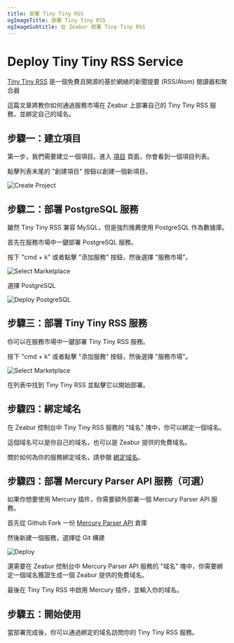 ```yaml
---
title: 部署 Tiny Tiny RSS
ogImageTitle: 部署 Tiny Tiny RSS
ogImageSubtitle: 在 Zeabur 部署 Tiny Tiny RSS
---
```


# Deploy Tiny Tiny RSS Service

[Tiny Tiny RSS](https://tt-rss.org/) 是一個免費且開源的基於網絡的新聞提要 (RSS/Atom) 閱讀器和聚合器

這篇文章將教你如何通過服務市場在 Zeabur 上部署自己的 Tiny Tiny RSS 服務，並綁定自己的域名。

## 步驟一：建立項目

第一步，我們需要建立一個項目。進入 [項目](https://dash.zeabur.com/projects) 頁面，你會看到一個項目列表。

點擊列表末尾的 "創建項目" 按鈕以創建一個新項目。

![Create Project](/deploy/common/create-project.en-US.png)

## 步驟二：部署 PostgreSQL 服務

雖然 Tiny Tiny RSS 兼容 MySQL，但是強烈推薦使用 PostgreSQL 作為數據庫。

首先在服務市場中一鍵部署 PostgreSQL 服務。

按下 "cmd + k" 或者點擊 "添加服務" 按鈕，然後選擇 "服務市場"。

![Select Marketplace](/deploy/common/select-service.en-US.png)

選擇 PostgreSQL

![Deploy PostgreSQL](/marketplace/postgresql/deploy.png)

## 步驟三：部署 Tiny Tiny RSS 服務

你可以在服務市場中一鍵部署 Tiny Tiny RSS 服務。

按下 "cmd + k" 或者點擊 "添加服務" 按鈕，然後選擇 "服務市場"。

![Select Marketplace](/deploy/common/select-service.en-US.png)

在列表中找到 Tiny Tiny RSS 並點擊它以開始部署。

## 步驟四：綁定域名

在 Zeabur 控制台中 Tiny Tiny RSS 服務的 "域名" 塊中，你可以綁定一個域名。

這個域名可以是你自己的域名，也可以是 Zeabur 提供的免費域名。

關於如何為你的服務綁定域名，請參閱 [綁定域名](../deploy/domain-binding)。

## 步驟四：部署 Mercury Parser API 服務（可選）

如果你想要使用 Mercury 插件，你需要額外部署一個 Mercury Parser API 服務。

首先從 Github Fork 一份 [Mercury Parser API](https://github.com/HenryQW/mercury-parser-api) 倉庫

然後新建一個服務，選擇從 Git 構建

![Deploy](/deploy/common/select-service.en-US.png)

還需要在 Zeabur 控制台中 Mercury Parser API 服務的 "域名" 塊中，你需要綁定一個域名獲證生成一個 Zeabur 提供的免費域名。

最後在 Tiny Tiny RSS 中啟用 Mercury 插件，並輸入你的域名。

## 步驟五：開始使用

當部署完成後，你可以通過綁定的域名訪問你的 Tiny Tiny RSS 服務。
